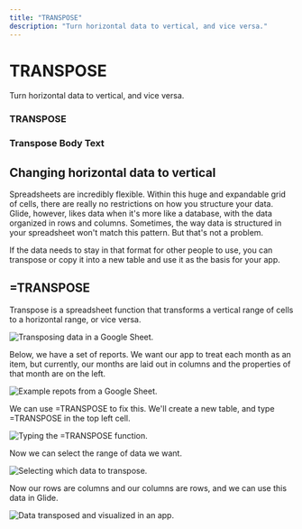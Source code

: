 ```yaml
---
title: "TRANSPOSE"
description: "Turn horizontal data to vertical, and vice versa."
---
```


# TRANSPOSE

Turn horizontal data to vertical, and vice versa.

### TRANSPOSE

### Transpose Body Text

## Changing horizontal data to vertical

Spreadsheets are incredibly flexible. Within this huge and expandable grid of cells, there are really no restrictions on how you structure your data. Glide, however, likes data when it's more like a database, with the data organized in rows and columns. Sometimes, the way data is structured in your spreadsheet won't match this pattern. But that's not a problem.

If the data needs to stay in that format for other people to use, you can transpose or copy it into a new table and use it as the basis for your app.

## =TRANSPOSE

Transpose is a spreadsheet function that transforms a vertical range of cells to a horizontal range, or vice versa.



![Transposing data in a Google Sheet. ](https://images.ctfassets.net/yreygbm72t08/3nWKt11osKaTSKqhZoibTa/d561756678fcfa265b7e9958ba263f6e/CleanShot_2024-01-12_at_8_.43.15_2x.png)



Below, we have a set of reports. We want our app to treat each month as an item, but currently, our months are laid out in columns and the properties of that month are on the left.



![Example repots from a Google Sheet.](https://images.ctfassets.net/yreygbm72t08/5DnZ1L6lsR088lUW7TLomj/3d1ef0b767ec9d7378854e8e5aaa6a50/CleanShot_2024-01-12_at_8_.44.22_2x.png)



We can use =TRANSPOSE to fix this. We'll create a new table, and type =TRANSPOSE in the top left cell.



![Typing the =TRANSPOSE function. ](https://images.ctfassets.net/yreygbm72t08/74SKSckeBTdLcrMwRpeymw/a3b0f56da87204d5602febaa9d859452/CleanShot_2024-01-12_at_8_.45.33_2x.png)



Now we can select the range of data we want.



![Selecting which data to transpose. ](https://images.ctfassets.net/yreygbm72t08/6hFCLCnoSzR7cMWloNGBbG/2fc6db8b542fee2e6179072b1bdb98cf/CleanShot_2024-01-12_at_8_.46.26_2x.png)



Now our rows are columns and our columns are rows, and we can use this data in Glide.



![Data transposed and visualized in an app. ](https://images.ctfassets.net/yreygbm72t08/1QQkyStiCgYwnJO2yeEUsb/b6a0090f0d576b822c71c067d7ec694f/CleanShot_2024-01-12_at_8_.47.47_2x.png)





